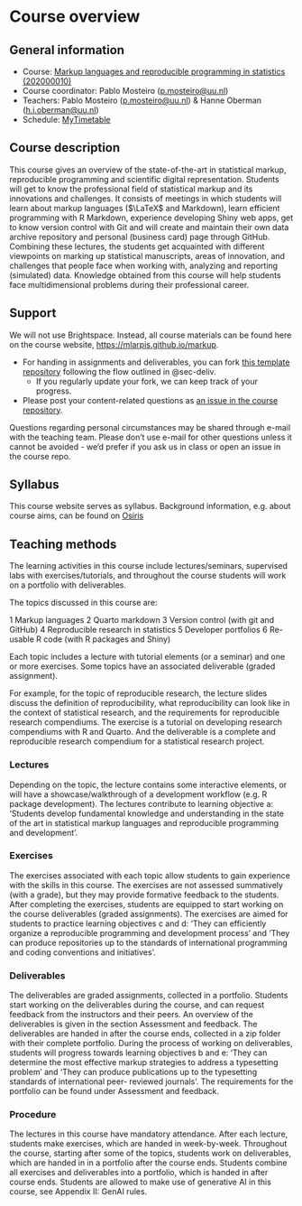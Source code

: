 # Course overview {.unnumbered}

## General information

-   Course: [Markup languages and reproducible programming in statistics (202000010)](https://osiris-student.uu.nl/#/onderwijscatalogus/extern/cursus?cursuscode=202000010&taal=en&collegejaar=huidig)
-   Course coordinator: Pablo Mosteiro ([p.mosteiro\@uu.nl](mailto:p.mosteiro@uu.nl))
-   Teachers: Pablo Mosteiro ([p.mosteiro\@uu.nl](mailto:p.mosteiro@uu.nl)) & Hanne Oberman ([h.i.oberman\@uu.nl](mailto:h.i.oberman@uu.nl))
-   Schedule: [MyTimetable](https://mytimetable.uu.nl/link?timetable.type=timeedit_course&timetable.key=202000010&view=list&ignoreNotFound=true&ignoreEmpty=true)

## Course description

This course gives an overview of the state-of-the-art in statistical markup, reproducible programming and scientific digital representation. Students will get to know the professional field of statistical markup and its innovations and challenges. It consists of meetings in which students will learn about markup languages ($\LaTeX$ and Markdown), learn efficient programming with R Markdown, experience developing Shiny web apps, get to know version control with Git and will create and maintain their own data archive repository and personal (business card) page through GitHub. Combining these lectures, the students get acquainted with different viewpoints on marking up statistical manuscripts, areas of innovation, and challenges that people face when working with, analyzing and reporting (simulated) data. Knowledge obtained from this course will help students face multidimensional problems during their professional career.

## Support
We will not use Brightspace. Instead, all course materials can be found here on the course website, [https://mlarpis.github.io/markup](https://mlarpis.github.io/markup).

- For handing in assignments and deliverables, you can fork [this template repository](https://github.com/mlarpis/portfolio) following the flow outlined in @sec-deliv.
  - If you regularly update your fork, we can keep track of your progress.
- Please post your content-related questions as [an issue in the course repository](https://github.com/mlarpis/markup/issues).

Questions regarding personal circumstances may be shared through e-mail with the teaching team. Please don't use e-mail for other questions unless it cannot be avoided - we'd prefer if you ask us in class or open an issue in the course repo. 

## Syllabus
This course website serves as syllabus. Background information, e.g. about course aims, can be found on [Osiris](https://osiris-student.uu.nl/#/onderwijscatalogus/extern/cursus?cursuscode=202000010&taal=en&collegejaar=huidig)

## Teaching methods

The learning activities in this course include lectures/seminars, supervised labs with exercises/tutorials, and throughout the course students will work on a portfolio with deliverables. 

The topics discussed in this course are:

1  Markup languages
2  Quarto markdown
3  Version control (with git and GitHub)
4  Reproducible research in statistics
5  Developer portfolios
6  Re-usable R code (with R packages and Shiny)

Each topic includes a lecture with tutorial elements (or a seminar) and one or more exercises. Some topics have an associated deliverable (graded assignment). 

For example, for the topic of reproducible research, the lecture slides discuss the definition of reproducibility, what reproducibility can look like in the context of statistical research, and the requirements for reproducible research compendiums. The exercise is a tutorial on developing research compendiums with R and Quarto. And the deliverable is a complete and reproducible research compendium for a statistical research project.

### Lectures
Depending on the topic, the lecture contains some interactive elements, or will have a showcase/walkthrough of a development workflow (e.g. R package development). The lectures contribute to learning objective a: ‘Students develop fundamental knowledge and understanding in the state of the art in statistical markup languages and reproducible programming and development’.

### Exercises
The exercises associated with each topic allow students to gain experience with the skills in this course. The exercises are not assessed summatively (with a grade), but they may provide formative feedback to the students. After completing the exercises, students are equipped to start working on the course deliverables (graded assignments). The exercises are aimed for students to practice learning objectives c and d: ‘They can efficiently organize a reproducible programming and development process’ and ‘They can produce repositories up to the standards of international programming and coding conventions and initiatives’.

### Deliverables
The deliverables are graded assignments, collected in a portfolio. Students start working on the deliverables during the course, and can request feedback from the instructors and their peers. An overview of the deliverables is given in the section Assessment and feedback.
The deliverables are handed in after the course ends, collected in a zip folder with their complete portfolio. During the process of working on deliverables, students will progress towards learning objectives b and e: ‘They can determine the most effective markup strategies to address a typesetting problem’ and ‘They can produce publications up to the typesetting standards of international peer- reviewed journals’. The requirements for the portfolio can be found under Assessment and feedback.

### Procedure
The lectures in this course have mandatory attendance. After each lecture, students make exercises, which are handed in week-by-week. Throughout the course, starting after some of the topics, students work on deliverables, which are handed in in a portfolio after the course ends. Students combine all exercises and deliverables into a portfolio, which is handed in after course ends. Students are allowed to make use of generative AI in this course, see Appendix II: GenAI rules.
